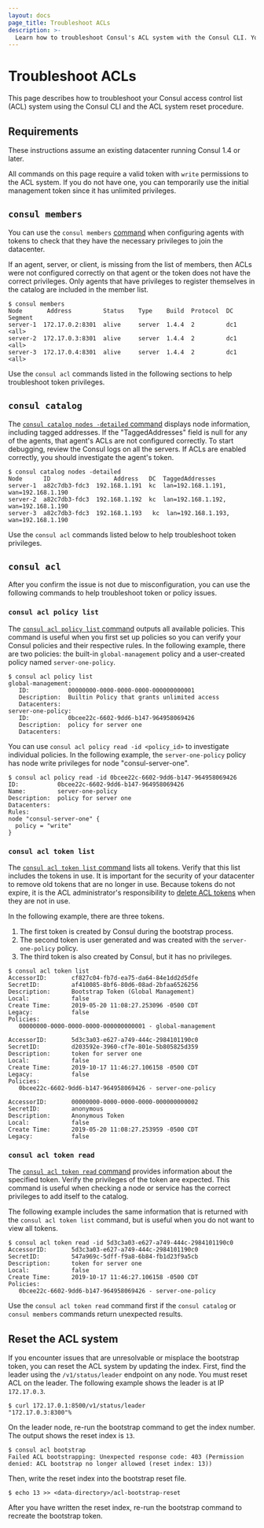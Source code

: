 ```yaml
---
layout: docs
page_title: Troubleshoot ACLs
description: >-
  Learn how to troubleshoot Consul's ACL system with the Consul CLI. You can check datacenter members and list available tokens to debug issues when agents and services don't appear in Consul.
---
```


# Troubleshoot ACLs

This page describes how to troubleshoot your Consul access control list (ACL) system using the Consul CLI and the ACL system reset procedure.

## Requirements

These instructions assume an existing datacenter running Consul 1.4 or later.

All commands on this page require a valid token with `write` permissions to the ACL system. If you do not have one, you can temporarily use the initial management token since it has unlimited privileges.

## `consul members`

You can use the `consul members` [command](/consul/commands/members) when configuring agents with tokens to check that they have the necessary privileges to join the datacenter.

If an agent, server, or client, is missing from the list of members, then ACLs were not configured correctly on that agent or the token does not have the correct privileges. Only agents that have privileges to register themselves in the catalog are included in the member list.

```shell-session
$ consul members
Node       Address         Status    Type    Build  Protocol  DC   Segment
server-1  172.17.0.2:8301  alive     server  1.4.4  2         dc1  <all>
server-2  172.17.0.3:8301  alive     server  1.4.4  2         dc1  <all>
server-3  172.17.0.4:8301  alive     server  1.4.4  2         dc1  <all>
```

Use the `consul acl` commands listed in the following sections to help troubleshoot token privileges.

## `consul catalog`

The [`consul catalog nodes -detailed` command](/consul/commands/catalog/nodes) displays node information, including tagged addresses. If the "TaggedAddresses" field is null for any of the agents, that agent's ACLs are not configured correctly. To start debugging, review the Consul logs on all the servers. If ACLs are enabled correctly, you should investigate the agent's  token.

```shell-session
$ consul catalog nodes -detailed
Node      ID                  Address   DC  TaggedAddresses
server-1  a82c7db3-fdc3  192.168.1.191  kc  lan=192.168.1.191, wan=192.168.1.190
server-2  a82c7db3-fdc3  192.168.1.192  kc  lan=192.168.1.192, wan=192.168.1.190
server-3  a82c7db3-fdc3  192.168.1.193   kc  lan=192.168.1.193, wan=192.168.1.190
```

Use the `consul acl` commands listed below to help troubleshoot token privileges.

## `consul acl`

After you confirm the issue is not due to misconfiguration, you can use the following commands to help troubleshoot token or policy issues.

### `consul acl policy list`

The [`consul acl policy list` command](/consul/commands/acl/policy/list) outputs all available policies. This command is useful when you first set up policies so you can verify your Consul policies and their respective rules. In 
the following example, there are two policies: the built-in `global-management` policy and a user-created policy named `server-one-policy`.

```shell-session
$ consul acl policy list
global-management:
   ID:           00000000-0000-0000-0000-000000000001
   Description:  Builtin Policy that grants unlimited access
   Datacenters:
server-one-policy:
   ID:           0bcee22c-6602-9dd6-b147-964958069426
   Description:  policy for server one
   Datacenters:
```

You can use `consul acl policy read -id <policy_id>` to investigate individual policies. In the following example, the `server-one-policy` policy has node write privileges for node "consul-server-one".

```shell-session
$ consul acl policy read -id 0bcee22c-6602-9dd6-b147-964958069426
ID:           0bcee22c-6602-9dd6-b147-964958069426
Name:         server-one-policy
Description:  policy for server one
Datacenters:
Rules:
node "consul-server-one" {
  policy = "write"
}
```

### `consul acl token list`

The [`consul acl token list` command](/consul/commands/acl/policy/list) lists all tokens. Verify that this list includes the tokens in use. It is important for the security of your datacenter to remove old tokens that are no longer in use. Because tokens do not expire, it is the ACL administrator's responsibility to [delete ACL tokens](/consul/commands/acl/token#delete) when they are not in use.

In the following example, there are three tokens. 

1. The first token is created by Consul during the bootstrap process.
1. The second token is user generated and was created with the `server-one-policy` policy. 
1. The third token is also created by Consul, but it has no privileges.

```shell-session
$ consul acl token list
AccessorID:       cf827c04-fb7d-ea75-da64-84e1dd2d5dfe
SecretID:         af410085-8bf6-80d6-08ad-2bfaa6526256
Description:      Bootstrap Token (Global Management)
Local:            false
Create Time:      2019-05-20 11:08:27.253096 -0500 CDT
Legacy:           false
Policies:
   00000000-0000-0000-0000-000000000001 - global-management

AccessorID:       5d3c3a03-e627-a749-444c-2984101190c0
SecretID:         d203592e-3960-cf7e-801e-5b805825d359
Description:      token for server one
Local:            false
Create Time:      2019-10-17 11:46:27.106158 -0500 CDT
Legacy:           false
Policies:
   0bcee22c-6602-9dd6-b147-964958069426 - server-one-policy

AccessorID:       00000000-0000-0000-0000-000000000002
SecretID:         anonymous
Description:      Anonymous Token
Local:            false
Create Time:      2019-05-20 11:08:27.253959 -0500 CDT
Legacy:           false
```

### `consul acl token read`

The [`consul acl token read` command](/consul/commands/acl/policy/read) provides information about the specified token. Verify the privileges of the token are expected. This command is useful when checking a node or service has the correct privileges to add itself to the catalog.

The following example includes the same information that is returned with the `consul acl token list` command, but is useful when you do not want to view all tokens.

```shell-session
$ consul acl token read -id 5d3c3a03-e627-a749-444c-2984101190c0
AccessorID:       5d3c3a03-e627-a749-444c-2984101190c0
SecretID:         547a969c-5dff-f9a8-6b84-fb1d23f9a5cb
Description:      token for server one
Local:            false
Create Time:      2019-10-17 11:46:27.106158 -0500 CDT
Policies:
   0bcee22c-6602-9dd6-b147-964958069426 - server-one-policy
```

Use the `consul acl token read` command first if the `consul catalog` or `consul members` commands return unexpected results.

## Reset the ACL system

If you encounter issues that are unresolvable or misplace the bootstrap token, you can reset the ACL system by updating the index. First, find the leader using the `/v1/status/leader` endpoint on any node. You must reset ACL on the leader. The following example shows the leader is at IP `172.17.0.3`.

```shell-session
$ curl 172.17.0.1:8500/v1/status/leader
"172.17.0.3:8300"%
```

On the leader node, re-run the bootstrap command to get the index number. The output shows the reset index is `13`.

```shell-session
$ consul acl bootstrap
Failed ACL bootstrapping: Unexpected response code: 403 (Permission denied: ACL bootstrap no longer allowed (reset index: 13))
```

Then, write the reset index into the bootstrap reset file.

```shell-session
$ echo 13 >> <data-directory>/acl-bootstrap-reset
```

After you have written the reset index, re-run the bootstrap command to recreate the bootstrap token.